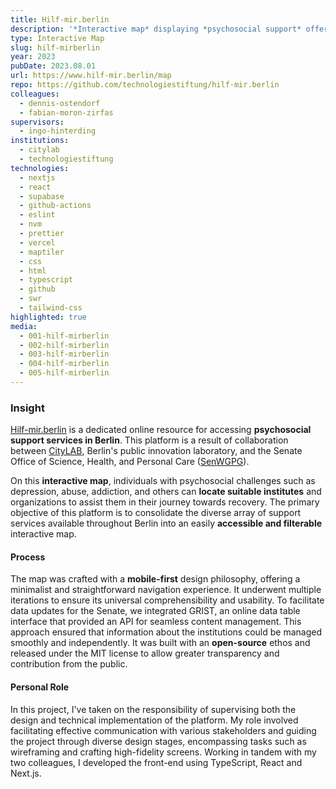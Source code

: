 ```yaml
---
title: Hilf-mir.berlin
description: '*Interactive map* displaying *psychosocial support* offerings and institutions across the city of *Berlin*'
type: Interactive Map
slug: hilf-mirberlin
year: 2023
pubDate: 2023.08.01
url: https://www.hilf-mir.berlin/map
repo: https://github.com/technologiestiftung/hilf-mir.berlin
colleagues:
  - dennis-ostendorf
  - fabian-moron-zirfas
supervisors:
  - ingo-hinterding
institutions:
  - citylab
  - technologiestiftung
technologies:
  - nextjs
  - react
  - supabase
  - github-actions
  - eslint
  - nvm
  - prettier
  - vercel
  - maptiler
  - css
  - html
  - typescript
  - github
  - swr
  - tailwind-css
highlighted: true
media:
  - 001-hilf-mirberlin
  - 002-hilf-mirberlin
  - 003-hilf-mirberlin
  - 004-hilf-mirberlin
  - 005-hilf-mirberlin
---
```


### Insight

[Hilf-mir.berlin](http://hilf-mir.berlin/) is a dedicated online resource for accessing **psychosocial support services in Berlin**. This platform is a result of collaboration between [CityLAB](https://citylab-berlin.org/), Berlin's public innovation laboratory, and the Senate Office of Science, Health, and Personal Care ([SenWGPG](https://www.berlin.de/sen/wgp/)).

On this **interactive map**, individuals with psychosocial challenges such as depression, abuse, addiction, and others can **locate suitable institutes** and organizations to assist them in their journey towards recovery. The primary objective of this platform is to consolidate the diverse array of support services available throughout Berlin into an easily **accessible and filterable** interactive map.

#### Process

The map was crafted with a **mobile-first** design philosophy, offering a minimalist and straightforward navigation experience. It underwent multiple iterations to ensure its universal comprehensibility and usability. To facilitate data updates for the Senate, we integrated GRIST, an online data table interface that provided an API for seamless content management. This approach ensured that information about the institutions could be managed smoothly and independently. It was built with an **open-source** ethos and released under the MIT license to allow greater transparency and contribution from the public.

#### Personal Role

In this project, I've taken on the responsibility of supervising both the design and technical implementation of the platform. My role involved facilitating effective communication with various stakeholders and guiding the project through diverse design stages, encompassing tasks such as wireframing and crafting high-fidelity screens. Working in tandem with my two colleagues, I developed the front-end using TypeScript, React and Next.js.
